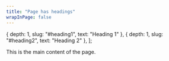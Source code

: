 ```yaml
---
title: "Page has headings"
wrapInPage: false
---
```


  { depth: 1, slug: "#heading1", text: "Heading 1" },
  { depth: 1, slug: "#heading2", text: "Heading 2" },
];

<Page headings={headings} title={frontmatter.title}>
  <p>This is the main content of the page.</p>
</Page>
